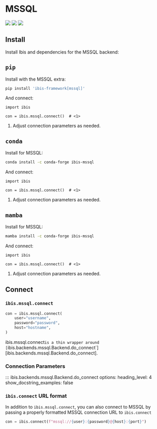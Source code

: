 # MSSQL

![](https://img.shields.io/badge/memtables-fallback-yellow?style=flat-square) ![](https://img.shields.io/badge/inputs-MSSQL tables-blue?style=flat-square) ![](https://img.shields.io/badge/outputs-MSSQL tables | CSV | pandas | Parquet | PyArrow-orange?style=flat-square)

## Install

Install Ibis and dependencies for the MSSQL backend:

::: {.panel-tabset}

## `pip`

Install with the MSSQL extra:

```.bash
pip install 'ibis-framework[mssql]'
```

And connect:

```.python
import ibis

con = ibis.mssql.connect()  # <1>
```

1. Adjust connection parameters as needed.

## `conda`

Install for MSSQL:

```.bash
conda install -c conda-forge ibis-mssql
```

And connect:

```.python
import ibis

con = ibis.mssql.connect()  # <1>
```

1. Adjust connection parameters as needed.

## `mamba`

Install for MSSQL:

```.bash
mamba install -c conda-forge ibis-mssql
```

And connect:

```.python
import ibis

con = ibis.mssql.connect()  # <1>
```

1. Adjust connection parameters as needed.

:::


## Connect

### `ibis.mssql.connect`

```python
con = ibis.mssql.connect(
    user="username",
    password="password",
    host="hostname",
)
```

::: {.callout-note}
ibis.mssql.connect` is a thin wrapper around [`ibis.backends.mssql.Backend.do_connect`][ibis.backends.mssql.Backend.do_connect].
:::

### Connection Parameters

<!-- prettier-ignore-start -->
::: ibis.backends.mssql.Backend.do_connect
    options:
      heading_level: 4
      show_docstring_examples: false
<!-- prettier-ignore-end -->

### `ibis.connect` URL format

In addition to `ibis.mssql.connect`, you can also connect to MSSQL by
passing a properly formatted MSSQL connection URL to `ibis.connect`

```python
con = ibis.connect(f"mssql://{user}:{password}@{host}:{port}")
```

